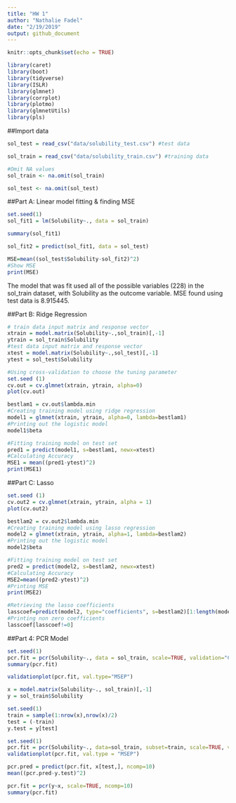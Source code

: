 ```yaml
---
title: "HW 1"
author: "Nathalie Fadel"
date: "2/19/2019"
output: github_document
---
```


```r
knitr::opts_chunk$set(echo = TRUE)
```

```r
library(caret)
library(boot)
library(tidyverse)
library(ISLR)
library(glmnet)
library(corrplot)
library(plotmo)
library(glmnetUtils)
library(pls)
```

##Import data
```r
sol_test = read_csv("data/solubility_test.csv") #test data

sol_train = read_csv("data/solubility_train.csv") #training data

#Omit NA values
sol_train <- na.omit(sol_train)

sol_test <- na.omit(sol_test)
```

##Part A: Linear model fitting & finding MSE
```r
set.seed(1)
sol_fit1 = lm(Solubility~., data = sol_train)

summary(sol_fit1)

sol_fit2 = predict(sol_fit1, data = sol_test)

MSE=mean((sol_test$Solubility-sol_fit2)^2)
#Show MSE
print(MSE)

```
The model that was fit used all of the possible variables (228) in the sol_train dataset, with Solubility as the outcome variable. MSE found using test data is 8.915445. 

##Part B: Ridge Regression 
```r
# train data input matrix and response vector
xtrain = model.matrix(Solubility~.,sol_train)[,-1]
ytrain = sol_train$Solubility
#test data input matrix and response vector
xtest = model.matrix(Solubility~.,sol_test)[,-1]
ytest = sol_test$Solubility

#Using cross-validation to choose the tuning parameter 
set.seed (1)
cv.out = cv.glmnet(xtrain, ytrain, alpha=0)
plot(cv.out)
```

```r
bestlam1 = cv.out$lambda.min
#Creating training model using ridge regression
model1 = glmnet(xtrain, ytrain, alpha=0, lambda=bestlam1)
#Printing out the logistic model
model1$beta

#Fitting training model on test set
pred1 = predict(model1, s=bestlam1, newx=xtest)
#Calculating Accuracy
MSE1 = mean((pred1-ytest)^2)
print(MSE1)

```

##Part C: Lasso
```r
set.seed (1)
cv.out2 = cv.glmnet(xtrain, ytrain, alpha = 1)
plot(cv.out2)
```

```r
bestlam2 = cv.out2$lambda.min
#Creating training model using lasso regression
model2 = glmnet(xtrain, ytrain, alpha=1, lambda=bestlam2)
#Printing out the logistic model
model2$beta
```

```r
#Fitting training model on test set
pred2 = predict(model2, s=bestlam2, newx=xtest)
#Calculating Accuracy
MSE2=mean((pred2-ytest)^2)
#Printing MSE
print(MSE2)
```

```r
#Retrieving the lasso coefficients
lasscoef=predict(model2, type="coefficients", s=bestlam2)[1:length(model2$beta),]
#Printing non zero coefficients
lasscoef[lasscoef!=0]
```

##Part 4: PCR Model
```r
set.seed(1)
pcr.fit = pcr(Solubility~., data = sol_train, scale=TRUE, validation="CV")
summary(pcr.fit)
```

```r
validationplot(pcr.fit, val.type="MSEP")
```
```r
x = model.matrix(Solubility~., sol_train)[,-1] 
y = sol_train$Solubility

set.seed(1)
train = sample(1:nrow(x),nrow(x)/2)
test = (-train)
y.test = y[test]

set.seed(1)
pcr.fit = pcr(Solubility~., data=sol_train, subset=train, scale=TRUE, validation="CV")
validationplot(pcr.fit, val.type = "MSEP")
```

```r
pcr.pred = predict(pcr.fit, x[test,], ncomp=10)
mean((pcr.pred-y.test)^2)
```

```r
pcr.fit = pcr(y~x, scale=TRUE, ncomp=10)
summary(pcr.fit)
```